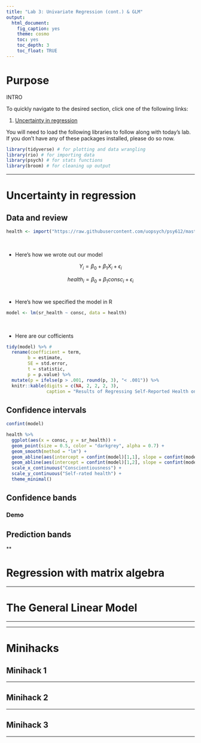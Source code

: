 ```yaml
---
title: "Lab 3: Univariate Regression (cont.) & GLM"
output: 
  html_document: 
    fig_caption: yes
    theme: cosmo
    toc: yes
    toc_depth: 3
    toc_float: TRUE
---
```


# Purpose

INTRO 

To quickly navigate to the desired section, click one of the following links:

1. [Uncertainty in regression](#uncertainty)

You will need to load the following libraries to follow along with today's lab. If you don't have any of these packages installed, please do so now. 

```r
library(tidyverse) # for plotting and data wrangling
library(rio) # for importing data
library(psych) # for stats functions
library(broom) # for cleaning up output
```

***

# Uncertainty in regression{#uncertainty}


## Data and review

```r
health <- import("https://raw.githubusercontent.com/uopsych/psy612/master/labs/lab-3/data/consc_health.csv")
```
<br>

* Here's how we wrote out our model

$$Y_i = \beta_0 + \beta_1X_i + \epsilon_i$$

$$health_i = \beta_0 + \beta_1consc_i + \epsilon_i$$
<br>

* Here's how we specified the model in R

```r
model <- lm(sr_health ~ consc, data = health)
```
<br>

* Here are our cofficients 

```r
tidy(model) %>% #
  rename(coefficient = term,
        b = estimate,
        SE = std.error,
        t = statistic,
        p = p.value) %>%
  mutate(p = ifelse(p > .001, round(p, 3), "< .001")) %>% 
  knitr::kable(digits = c(NA, 2, 2, 2, 3), 
               caption = "Results of Regressing Self-Reported Health on Conscientiousness") 
```

## Confidence intervals

```r
confint(model)
```


```r
health %>%
  ggplot(aes(x = consc, y = sr_health)) + 
  geom_point(size = 0.5, color = "darkgrey", alpha = 0.7) + 
  geom_smooth(method = "lm") +
  geom_abline(aes(intercept = confint(model)[1,1], slope = confint(model)[2,2])) +
  geom_abline(aes(intercept = confint(model)[1,2], slope = confint(model)[2,1])) +
  scale_x_continuous("Conscientiousness") +
  scale_y_continuous("Self-rated health") +
  theme_minimal()
```


## Confidence bands

### Demo

## Prediction bands

** 

# Regression with matrix algebra

***

# The General Linear Model

***



***

# Minihacks

## Minihack 1

***

## Minihack 2

***

## Minihack 3

***
